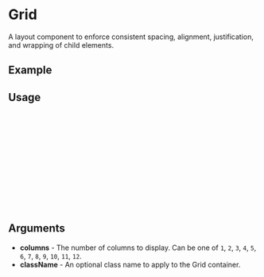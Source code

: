 
<Meta of={Grid} title="Grid" />

# Grid

A layout component to enforce consistent spacing, alignment, justification, and wrapping of child elements.

## Example

<Canvas />

## Usage

```ts
import { Grid } from 'cadence-core'

const Example = () => {
  return (
    <Grid columns={12}>
      <div>1</div>
      <div>2</div>
      <div>3</div>
    </Grid>
  );
};

export default Example;
```

## Arguments

- **columns** - The number of columns to display. Can be one of `1`, `2`, `3`, `4`, `5`, `6`, `7`, `8`, `9`, `10`, `11`, `12`.
- **className** - An optional class name to apply to the Grid container.
